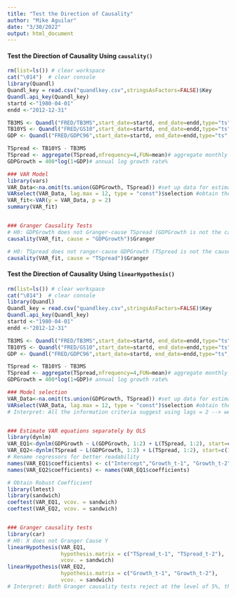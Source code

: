 ```yaml
---
title: "Test the Direction of Causality"
author: "Mike Aguilar"
date: "3/30/2022"
output: html_document
---
```



#### Test the Direction of Causality Using `causality()`
```r
rm(list=ls()) # clear workspace
cat("\014")  # clear console
library(Quandl)
Quandl_key = read.csv("quandlkey.csv",stringsAsFactors=FALSE)$Key
Quandl.api_key(Quandl_key)
startd <-"1980-04-01"  
endd <-"2012-12-31"

TB3MS <- Quandl("FRED/TB3MS",start_date=startd, end_date=endd,type="ts")
TB10YS <- Quandl("FRED/GS10",start_date=startd, end_date=endd,type="ts")
GDP <- Quandl("FRED/GDPC96",start_date=startd, end_date=endd,type="ts", transform="rdiff")# note this is simple return, we need log return since we want to run regression

TSpread <- TB10YS - TB3MS 
TSpread <- aggregate(TSpread,nfrequency=4,FUN=mean)# aggregate monthly data to quarterly(averages)
GDPGrowth = 400*log(1+GDP)# annual log growth rate%

### VAR Model
library(vars)
VAR_Data<-na.omit(ts.union(GDPGrowth, TSpread)) #set up data for estimation
VARselect(VAR_Data, lag.max = 12, type = "const")$selection #obtain the best lag period
VAR_fit<-VAR(y = VAR_Data, p = 2)
summary(VAR_fit)


### Granger Causality Tests
# H0: GDPGrowth does not Granger-cause TSpread (GDPGrowth is not the cause varaible) <=> H0: a21 = a23 = 0
causality(VAR_fit, cause = "GDPGrowth")$Granger

# H0: TSpread does not ranger-cause GDPGrowth (TSpread is not the cause varaible) <=> H0: a12 = a14 = 0
causality(VAR_fit, cause = "TSpread")$Granger
```


#### Test the Direction of Causality Using `linearHypothesis()`
```r
rm(list=ls()) # clear workspace
cat("\014")  # clear console
library(Quandl)
Quandl_key = read.csv("quandlkey.csv",stringsAsFactors=FALSE)$Key
Quandl.api_key(Quandl_key)
startd <-"1980-04-01"  
endd <-"2012-12-31"

TB3MS <- Quandl("FRED/TB3MS",start_date=startd, end_date=endd,type="ts")
TB10YS <- Quandl("FRED/GS10",start_date=startd, end_date=endd,type="ts")
GDP <- Quandl("FRED/GDPC96",start_date=startd, end_date=endd,type="ts", transform="rdiff")# note this is simple return, we need log return since we want to run regression

TSpread <- TB10YS - TB3MS 
TSpread <- aggregate(TSpread,nfrequency=4,FUN=mean)# aggregate monthly data to quarterly(averages)
GDPGrowth = 400*log(1+GDP)# annual log growth rate%

### Model selection
VAR_Data<-na.omit(ts.union(GDPGrowth, TSpread)) #set up data for estimation
VARselect(VAR_Data, lag.max = 12, type = "const")$selection #obtain the best lag period
# Interpret: All the information criteria suggest using lags = 2 --> we need to set p=2 when estimating the mod


### Estimate VAR equations separately by OLS
library(dynlm)
VAR_EQ1<-dynlm(GDPGrowth ~ L(GDPGrowth, 1:2) + L(TSpread, 1:2), start=c(1981,1), end=c(2012,4))
VAR_EQ2<-dynlm(TSpread ~ L(GDPGrowth, 1:2) + L(TSpread, 1:2), start=c(1981,1), end=c(2012,4))
# Rename regressors for better readability
names(VAR_EQ1$coefficients) <- c("Intercept","Growth_t-1", "Growth_t-2", "TSpread_t-1", "TSpread_t-2")
names(VAR_EQ2$coefficients) <- names(VAR_EQ1$coefficients)

# Obtain Robust Coefficient
library(lmtest)
library(sandwich)
coeftest(VAR_EQ1, vcov. = sandwich)
coeftest(VAR_EQ2, vcov. = sandwich)


### Granger causality tests
library(car)
# H0: X does not Granger Cause Y
linearHypothesis(VAR_EQ1, 
                 hypothesis.matrix = c("TSpread_t-1", "TSpread_t-2"),
                 vcov. = sandwich)
linearHypothesis(VAR_EQ2, 
                 hypothesis.matrix = c("Growth_t-1", "Growth_t-2"),
                 vcov. = sandwich)
# Interpret: Both Granger causality tests reject at the level of 5%, this is evidence in favor of the conjecture that the term spread has power in explaining GDP growth and vice versa
```



